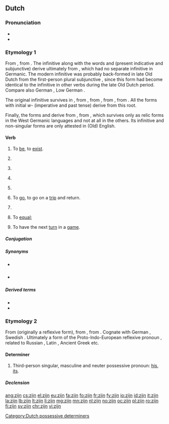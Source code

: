 ==Dutch==

===Pronunciation===
* {{IPA|/zɛi̯n/|lang=nl}}
* {{audio|Nl-zijn.ogg|audio}}

===Etymology 1===
From {{etyl|dum|nl}} {{term|sijn|lang=dum}}, from {{etyl|odt|nl}} {{term|sin|sīn|lang=odt}}. The infinitive {{term||zijn|lang=nl}} along with the words {{term|is|lang=nl}} and {{term|zij|lang=nl}} (present indicative and subjunctive) derive ultimately from {{etyl|ine-pro|nl}} {{term/t|ine-pro|*h₁es-||to be}}, which had no separate infinitive in Germanic. The modern infinitive was probably back-formed in late Old Dutch from the first-person plural subjunctive {{term||sīn|we be|lang=odt}}, since this form had become identical to the infinitive in other verbs during the late Old Dutch period. Compare also German {{term|sein|lang=de}}, Low German {{term|sön|lang=nds}}.

The original infinitive survives in {{term|wezen|lang=nl}}, from {{etyl|dum|nl}} {{term|wesen|lang=dum}}, from {{etyl|odt|nl}} {{term|wesan|lang=odt}}, from {{etyl|gem-pro|nl}} {{term/t|gem-pro|*wesaną}}, from {{term/t|ine-pro|*h₂wes-||to reside}}. All the forms with initial ''w-'' (imperative and past tense) derive from this root.

Finally, the forms {{term|ben|lang=nl}} and {{term|bent|lang=nl}} derive from {{etyl|gem-pro|nl}} {{term/t|gem-pro|*beuną||to be, to become}}, from {{term/t|ine-pro|*bʰuH-||to become}}, which survives only as relic forms in the West Germanic languages and not at all in the others. Its infinitive and non-singular forms are only attested in (Old) English.

====Verb====
{{nl-verb}}

# {{context|intransitive|lang=nl}} To [[be]], to [[exist]].
#: {{usex|'''Zijn''' of niet '''zijn''', dat is de vraag.|t=To '''be''' or not to '''be''', that is the question.|lang=nl}}
#: {{usex|'''Was''' je er afgelopen zaterdag ook?|t='''Were''' you there too last Saturday?|lang=nl}}
# {{context|transitive|copular|lang=nl}} {{non-gloss definition|Used to connect a noun to an adjective that describes it.}}
#: {{usex|De bal '''is''' rond.|t=The ball '''is''' round.|lang=nl}}
# {{context|transitive|auxiliary|lang=nl}} {{non-gloss definition|Used to form the [[perfect tense]] of the [[active voice]] of some verbs, together with a [[past participle]].<br/>'''Note:''' The perfect tense of most other verbs is formed using [[hebben]].}}
#: {{usex|Hij '''is''' hier geweest.|t=He '''has''' been here.|lang=nl}}
# {{context|transitive|auxiliary|lang=nl}} {{non-gloss definition|Used to form the [[perfect tense]] of the [[passive voice]], together with a [[past participle]].<br/>'''Note:''' The [[imperfect tense]] passive is formed using [[worden]].}}
#: {{usex|Ze '''waren''' gered.|t=They '''had been''' saved.|lang=nl}}
#: {{usex|De muur '''is''' geschilderd.|t=The wall '''has been''' painted.|lang=nl}}
#: {{usex|De muur zal '''zijn''' geschilderd.|t=The wall will '''have been''' painted.|lang=nl}}
# {{context|transitive|auxiliary|lang=nl}} {{non-gloss definition|Used to form the continuous forms of various tenses, together with '''[[aan het]]'''.}}
#: {{usex|De man '''was''' aan het lopen.|t=The man '''was''' walking.|lang=nl}}
# {{context|intransitive|lang=nl}} To [[go]], to go on a [[trip]] and return.
#: {{usex|Ik '''ben''' even naar de dokter.|t=I '''am going''' to the doctor for a while.|lang=nl}}
#: {{usex|Ik ben vandaag naar het strand '''geweest.'''|t=I've '''been''' to the beach today.|lang=nl}}
# {{context|intransitive|impersonal|lang=nl}} {{non-gloss definition|Used to indicate weather, temperature or some other general condition.}}
#: {{usex|Het '''is''' erg warm vandaag.|t=It '''is''' very warm today.|lang=nl}}
# {{context|transitive|copular|mathematics|lang=nl}} To [[equal]]; {{non-gloss definition|used to indicate that the values on either side of an equation are the same.}}
#: {{usex|Drie keer vijf '''is''' vijftien.|t=Three times five '''equals''' fifteen.|lang=nl}}
# {{context|intransitive|lang=nl}} To have the next [[turn]] in a [[game]].
#: {{usex|Jij '''bent''' nu.|t=It '''is your turn''' now.|lang=nl}}

=====Conjugation=====
{{nl-conj-irr|zijn|aux=zijn}}

=====Synonyms=====
* {{qualifier|archaic}} {{l|nl|wezen}}
* {{qualifier|obsolete}} {{l|nl|bennen}}

=====Derived terms=====
* {{l|nl|voorzijn}}
* {{l|nl|welzijn}}

===Etymology 2===
From {{etyl|odt|nl}} {{term|sin|sīn|lang=odt}} (originally a reflexive form), from {{etyl|gem-pro|nl}} {{term/t|gem-pro|*sīnaz}}, from {{etyl|ine-pro|nl}} {{term/t|ine-pro|*seyno-}}. Cognate with German {{term|sein|lang=de}}, Swedish {{term|sin|lang=sv}}. Ultimately a form of the Proto-Indo-European reflexive pronoun {{term/t|ine-pro|*swe}}, related to Russian {{term|себя|tr=sebja|lang=ru}}, Latin {{term|suus|lang=la}}, Ancient Greek {{term|ἑός|tr=heos|lang=grc}} etc.

====Determiner====
{{head|nl|determiner|dependent possessive, independent possessive|zijne|contracted form|z'n}}

# Third-person singular, masculine and neuter possessive pronoun: [[his]], [[its]].
#: {{usex|Een man en '''zijn''' hond.|t=A man and '''his''' dog.|lang=nl}}
#: {{usex|Een man en '''z'n''' hoed.|t=A man and '''his''' hat.|lang=nl}}
#: {{usex|Een boek en '''zijn''' kaft.|t=A book and '''its''' cover.|lang=nl}}

=====Declension=====
{{nl-decl-personal pronouns}}

[[Category:Dutch possessive determiners]]

[[ang:zijn]]
[[cs:zijn]]
[[el:zijn]]
[[eu:zijn]]
[[fa:zijn]]
[[fo:zijn]]
[[fr:zijn]]
[[fy:zijn]]
[[io:zijn]]
[[id:zijn]]
[[it:zijn]]
[[la:zijn]]
[[lb:zijn]]
[[lt:zijn]]
[[li:zijn]]
[[mg:zijn]]
[[mn:zijn]]
[[nl:zijn]]
[[no:zijn]]
[[oc:zijn]]
[[pl:zijn]]
[[ro:zijn]]
[[fi:zijn]]
[[sv:zijn]]
[[chr:zijn]]
[[vi:zijn]]